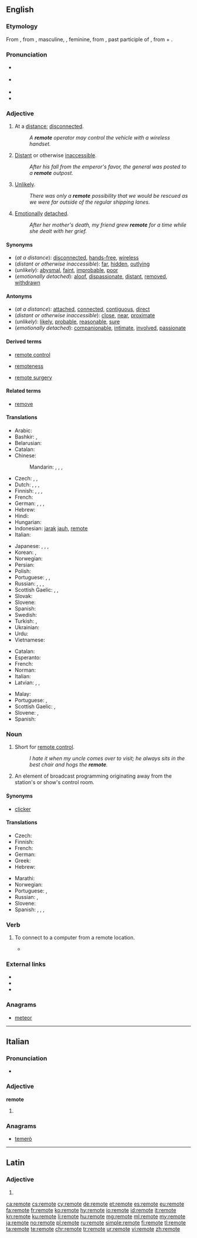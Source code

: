 ==English==

===Etymology===
From {{etyl|enm|en}}, from {{etyl|fro|en}} {{term|lang=fro|remot}}, masculine, {{term|lang=fro|remote}}, feminine, from {{etyl|la|en}} {{term|lang=la|remotus}}, past participle of {{term|lang=la|removere||to remove}}, from {{term|re-|lang=la}} + {{term|movere|lang=la||to move}}.

===Pronunciation===
* {{a|UK}} {{IPA|[ɹɪˈməʊt]|[ˌɹiːˈməʊt]|[ɹəˈməʊt]|lang=en}}
* {{a|US}} {{IPA|[rɪˈmoʊt]|lang=en}}
* {{audio|en-us-remote.ogg|Audio (US)|lang=en}}
* {{rhymes|əʊt|lang=en}}

===Adjective===
{{en-adj|er}}

# At a [[distance]]; [[disconnected]].
#: ''A '''remote''' operator may control the vehicle with a wireless handset.''
# [[distant|Distant]] or otherwise [[inaccessible]].
#: ''After his fall from the emperor's favor, the general was posted to a '''remote''' outpost.''
# [[unlikely|Unlikely]].
#: ''There was only a '''remote''' possibility that we would be rescued as we were far outside of the regular shipping lanes.''
# [[emotion|Emotionally]] [[detach]]ed.
#: ''After her mother's death, my friend grew '''remote''' for a time while she dealt with her grief.''

====Synonyms====
* (''at a distance''): [[disconnected]], [[hands-free]], [[wireless]]
* (''distant or otherwise inaccessible''): [[far]], [[hidden]], [[outlying]]
* (''unlikely''): [[abysmal]], [[faint]], [[improbable]], [[poor]]
* (''emotionally detached''): [[aloof]], [[dispassionate]], [[distant]], [[removed]], [[withdrawn]]

====Antonyms====
* (''at a distance''): [[attached]], [[connected]], [[contiguous]], [[direct]]
* (''distant or otherwise inaccessible''): [[close]], [[near]], [[proximate]]
* (''unlikely''): [[likely]], [[probable]], [[reasonable]], [[sure]]
* (''emotionally detached''): [[companionable]], [[intimate]], [[involved]], [[passionate]]

====Derived terms====
{{rel-top3|Terms derived from ''remote''}}
* [[remote control]]
{{rel-mid3}}
* [[remoteness]]
{{rel-mid3}}
* [[remote surgery]]
{{rel-bottom}}

====Related terms====
* [[remove]]

====Translations====
{{trans-top|at a distance}}
* Arabic: {{t+|ar|بَعِيد}}
* Bashkir: {{t|ba|алыҫ|sc=Cyrl}}, {{t|ba|йыраҡ|sc=Cyrl}}
* Belarusian: {{t|be|далёкі|tr=daljóki|sc=Cyrl}}
* Catalan: {{t|ca|remot}}
* Chinese:
*: Mandarin: {{t+|cmn|遠|sc=Hani}}, {{t+|cmn|远|tr=yuǎn|sc=Hani}}, {{t|cmn|遙遠|sc=Hani}}, {{t+|cmn|遥远|tr=yáoyuǎn|sc=Hani}}
* Czech: {{t|cs|daleký}}, {{t|cs|vzdálený}}, {{t|cs|nepřístupný}}
* Dutch: {{t+|nl|verwijderd}}, {{t+|nl|afgelegen}}, {{t|nl|van op afstand}}, {{t|nl|veraf}}
* Finnish: {{t|fi|etäinen}}, {{t|fi|kaukainen}}, {{t+|fi|etä-}}, {{t|fi|kauko-}}
* French: {{t+|fr|distant}}
* German: {{t+|de|fern}}, {{t+|de|entfernt}}, {{t+|de|abgelegen}}, {{t|de|fernbetrieb}}
* Hebrew: {{t|he|מרוחק|tr=merukhaq|sc=Hebr}}
* Hindi: {{t+|hi|दूर|tr=dūr|sc=Deva}}
* Hungarian: {{t+|hu|távoli}}
* Indonesian: [[jarak]] [[jauh]], [[#Indonesian|remote]]
* Italian: {{t+|it|remoto}}
{{trans-mid}}
* Japanese: {{t+|ja|遠い|tr=とおい, tōi|sc=Jpan}}, {{t+|ja|遠隔|tr=えんかくな, enkaku-na|alt=遠隔な|sc=Jpan}}, {{t+|ja|辺鄙|tr=へんぴな, hempi-na|alt=辺鄙な|sc=Jpan}}, {{t|ja|遥か|tr=はるかな, haruka-na|alt=遥かな|sc=Jpan}}
* Korean: {{t+|ko|원격|sc=Kore}}, {{t+|ko|먼|sc=Kore}}
* Norwegian: {{t|no|fjern}}
* Persian: {{t+|fa|دور|tr=dur|sc=fa-Arab}}
* Polish: {{t+|pl|daleki}}
* Portuguese: {{t+|pt|remoto}}, {{t+|pt|longínquo|m}}, {{t+|pt|distante}}
* Russian: {{t+|ru|далёкий}}, {{t+|ru|да́льний}}, {{t+|ru|отдалённый}}, {{t+|ru|удалённый}}
* Scottish Gaelic: {{t|gd|cian}}, {{t|gd|cèin}}, {{t|gd|fad às}}
* Slovak: {{t|sk|ďaleký}}
* Slovene: {{t|sl|oddaljen}}
* Spanish: {{t+|es|remoto}}
* Swedish: {{t+|sv|avlägsen}}
* Turkish: {{t+|tr|uzak}}, {{t|tr|uzaktan kontrol}}
* Ukrainian: {{t|uk|далекий|tr=dalékyj|sc=Cyrl}}
* Urdu: {{t|ur|دور|tr=dūr|sc=ur-Arab}}
* Vietnamese: {{t+|vi|xa}}
{{trans-bottom}}

{{trans-top|distant or otherwise unaccessible}}
* Catalan: {{t|ca|remot}}
* Esperanto: {{t|eo|izolita}}
* French: {{t+|fr|éloigné}}
* Norman: {{t|nrf|êlouongni}}
* Italian: {{t+|it|remoto}}
* Latvian: {{t|lv|nomaļš}}, {{t|lv|attāls}}, {{t|lv|tāls}}
{{trans-mid}}
* Malay: {{t|ms|terpencil}}
* Portuguese: {{t+|pt|isolado}}, {{t+|pt|inacessível}}
* Scottish Gaelic: {{t|gd|fad às}}, {{t|gd|iomallach}}
* Slovene: {{t|sl|odročen}}, {{t|sl|oddaljen}}
* Spanish: {{t+|es|remoto}}
{{trans-bottom}}

===Noun===
{{en-noun}}

# Short for [[remote control]].
#: ''I hate it when my uncle comes over to visit; he always sits in the best chair and hogs the '''remote'''.''
# {{context|broadcasting|lang=en}} An element of broadcast programming originating away from the station's or show's control room.

====Synonyms====
* {{sense|remote control}} [[clicker]]

====Translations====
{{trans-top|remote control}}
* Czech: {{t|cs|dálkový ovladač|m}}
* Finnish: {{t|fi|kaukosäädin}}
* French: {{t+|fr|télécommande|f}}
* German: {{t+|de|Fernbedienung|f}}
* Greek: {{t+|el|τηλεχειριστήριο|n}}
* Hebrew: {{t|he|שלט}}
{{trans-mid}}
* Marathi: {{t|mr|रिमोट|n|tr=rimota|sc=Deva}}
* Norwegian: {{t+|no|fjernkontroll|m}}
* Portuguese: {{t+|pt|controle}}, {{t|pt|controlo remoto}}
* Russian: {{t+|ru|ПДТ|m}}, {{t+|ru|пульт|m}}
* Slovene: {{t|sl|daljinec|m}}
* Spanish: {{t|es|control remoto|m}} {{qualifier|Americas}}, {{t|es|mando a distancia|m}} {{qualifier|Spain}}, {{t+|es|control|m}} {{qualifier|Americas}}, {{t+|es|mando|m}} {{qualifier|Spain}}
{{trans-bottom}}

===Verb===
{{en-verb|remot}}

# {{context|computing|lang=en}} To connect to a computer from a remote location.
#* {{quote-book|title=Microsoft Sharepoint 2010: Administrator's Companion|author=Bill English|passage=These requirements are applicable whether you are '''remoting''' into a server or locally executing SharePoint cmdlets.}}

===External links===
* {{R:Webster 1913}}
* {{R:Century 1911}}
* {{R:OneLook}}

===Anagrams===
* [[meteor#English|meteor]]

----

==Italian==

===Pronunciation===
* {{IPA|[reˈmɔː.t̪e]|/reˈmɔte/|lang=it}}

===Adjective===
'''remote''' {{g|f-p}}

# {{feminine plural of|remoto|lang=it}}

===Anagrams===
* [[temerò#Italian|temerò]]

----

==Latin==

===Adjective===
{{la-adj-form|remōte}}

# {{inflection of|remōtus||voc|m|s|lang=la}}

[[ca:remote]]
[[cs:remote]]
[[cy:remote]]
[[de:remote]]
[[et:remote]]
[[es:remote]]
[[eu:remote]]
[[fa:remote]]
[[fr:remote]]
[[ko:remote]]
[[hy:remote]]
[[io:remote]]
[[id:remote]]
[[it:remote]]
[[kn:remote]]
[[ku:remote]]
[[li:remote]]
[[hu:remote]]
[[mg:remote]]
[[ml:remote]]
[[my:remote]]
[[ja:remote]]
[[no:remote]]
[[pl:remote]]
[[ru:remote]]
[[simple:remote]]
[[fi:remote]]
[[tl:remote]]
[[ta:remote]]
[[te:remote]]
[[chr:remote]]
[[tr:remote]]
[[ur:remote]]
[[vi:remote]]
[[zh:remote]]